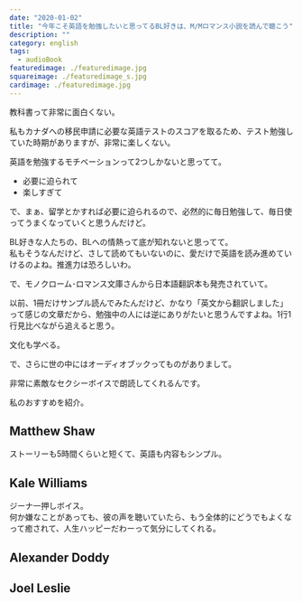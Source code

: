 ```yaml
---
date: "2020-01-02"
title: "今年こそ英語を勉強したいと思ってるBL好きは、M/Mロマンス小説を読んで聴こう"
description: ""
category: english
tags:
  - audioBook
featuredimage: ./featuredimage.jpg
squareimage: ./featuredimage_s.jpg
cardimage: ./featuredimage.jpg
---
```



教科書って非常に面白くない。

私もカナダへの移民申請に必要な英語テストのスコアを取るため、テスト勉強していた時期がありますが、非常に楽しくない。

英語を勉強するモチベーションって2つしかないと思ってて。

- 必要に迫られて
- 楽しすぎて

で、まぁ、留学とかすれば必要に迫られるので、必然的に毎日勉強して、毎日使ってうまくなっていくと思うんだけど。

BL好きな人たちの、BLへの情熱って底が知れないと思ってて。  
私もそうなんだけど、さして読めてもいないのに、愛だけで英語を読み進めていけるのよね。推進力は恐ろしいわ。

で、モノクローム･ロマンス文庫さんから日本語翻訳本も発売されていて。

以前、1冊だけサンプル読んでみたんだけど、かなり「英文から翻訳しました」って感じの文章だから、勉強中の人には逆にありがたいと思うんですよね。1行1行見比べながら追えると思う。

文化も学べる。

で、さらに世の中にはオーディオブックってものがありまして。

非常に素敵なセクシーボイスで朗読してくれるんです。

私のおすすめを紹介。

## Matthew Shaw

<Amazon
  asin="B07DY6YW8H"
  title="How to Howl at the Moon (Howl at the Moon #1)"
  linkId="a2c0f3fe8e325781ba79b9db0634f19c"
  author="Eli Easton"
/>

ストーリーも5時間くらいと短くて、英語も内容もシンプル。

## Kale Williams

<Amazon
  asin="B07DVCS2G7"
  title="The Mermaid Murders (The Art of Murder #1)"
  linkId="b101cf64f336c888dfe8b16ab1820edf"
  author="Josh Lanyon"
/>

ジーナ一押しボイス。  
何か嫌なことがあっても、彼の声を聴いていたら、もう全体的にどうでもよくなって癒されて、人生ハッピーだわーって気分にしてくれる。

## Alexander Doddy

<Amazon
  asin="B07F1JYSSG"
  title="Cookies"
  linkId="7b884cea38fc0e7e978f171bf3b006ea"
  author="Teodora Kostova"
/>

## Joel Leslie

<Amazon
  asin="B07SPDHT7C"
  title="Circle of Darkness (Genesis Circle Series #1)"
  linkId="85887ed83091eaf092913d61f3758df3"
  author="Aimee Nicole Walker, Nicholas Bella"
/>

<Amazon
  asin="B07DP2MQLJ"
  title="Dyeing to be Loved (Curl Up and Dye Mysteries #1)"
  linkId="36e3299775e9454459afedc97738db86"
  author="Aimee Nicole Walker"
/>